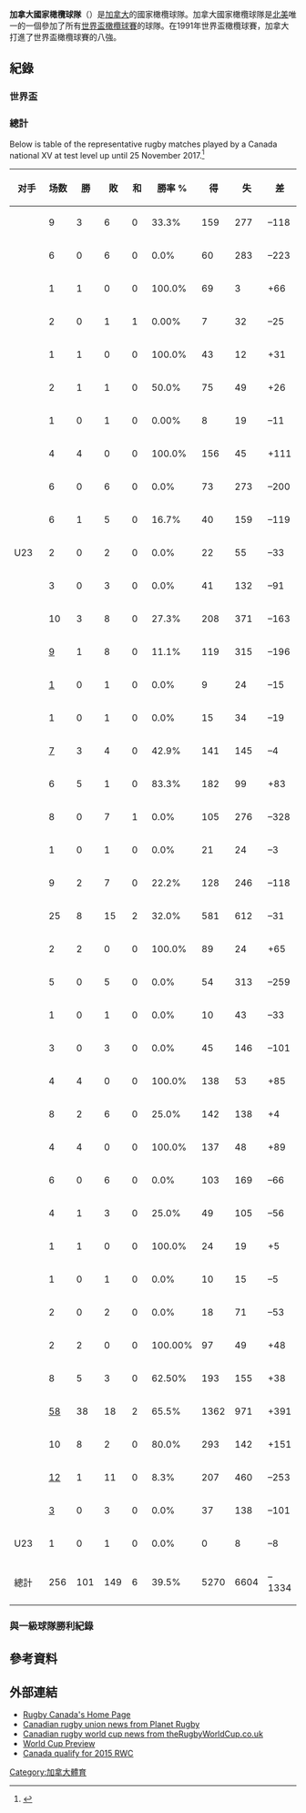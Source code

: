 {{Infobox national rugby team
| Name                  = Canada
| Nickname              = ''Canucks'', ''Les Rouges''
| Badge                 = <!-- 檔案不存在 Logo Canada Rugby.svg ，可從英文維基百科取得 -->
| Badge_size            = 140px
| Emblem                = [[楓葉|楓葉]]
| Union                 = [[Rugby_Canada|Rugby Canada]]
| Coach                 = [[Kingsley_Jones_(Welsh_rugby_union_flanker)|Kingsley Jones]]
| Captain               = [[Phil_Mack|Phil Mack]]
| Most caps             = [[Aaron_Carpenter|Aaron Carpenter]] (80)
| Top scorer            = [[詹姆斯·普萊查德|詹姆斯·普萊查德]] (607)
| Top try scorer        = [[DTH_van_der_Merwe|DTH van der Merwe]] (28)
| pattern_la1           = _Canadaleftrwc
| pattern_b1            = _Canadakit
| pattern_ra1           = _Canadarightrwc
| pattern_sh1           = _CanadashortsRWCb
| pattern_so1           = _CanadasocksRWC
| leftarm1              = ff0000
| body1                 = ff0000
| rightarm1             = ff0000
| shorts1               = 000000
| socks1                = ff0000
| pattern_la2           = _Canadaleftrwcb
| pattern_b2            = _Canadakitb
| pattern_ra2           = _Canadarightrwcb
| pattern_sh2           = _CanadashortsRWC
| pattern_so2           = _CanadasocksRWCb
| leftarm2              = 000000
| body2                 = 000000
| rightarm2             = 000000
| shorts2               = f00000
| socks2                = 000000
| World Rugby Rank      = 21
| World Rugby Rank date = 20 November 2017  
| World Rugby max       = 11
| World Rugby max year  = 2011
| World Rugby min       = 24 
| World Rugby min year  = 2017
| First game            = [[日本國家橄欖球隊|日本]] 9–8 '''Canada'''<br />(31 January 1932)
| Largest win           = [[Barbados_national_rugby_union_team|Barbados]] 3–71 '''Canada'''<br/>(24 June 2006)
| Largest loss          = [[英格蘭欖球代表隊|英格蘭]] 70–0 '''Canada'''<br/>(13 November 2004)
| World cup apps        = 8
| World cup first       = 1987
| World cup best        = Quarter-finals, [[1991_Rugby_World_Cup|1991]]
| medaltemplates        = 
| website               = {{URL|http://www.rugbycanada.ca/}}
}}
'''加拿大國家橄欖球隊'''（{{Lang-en|Canada national rugby union team}}）是[[加拿大|加拿大]]的國家橄欖球隊。加拿大國家橄欖球隊是[[北美|北美]]唯一的一個參加了所有[[世界盃橄欖球賽|世界盃橄欖球賽]]的球隊。在1991年世界盃橄欖球賽，加拿大打進了世界盃橄欖球賽的八強。

== 紀錄 ==
=== 世界盃 ===
=== 總計 ===
{{IRB World Rankings|Canada|history=yes}}
Below is table of the representative rugby matches played by a Canada national XV at test level up until 25 November 2017.<ref>{{Cite web |url=http://stats.espnscrum.com/statsguru/rugby/stats/index.html?class=1;orderby=team;team=25;template=results;type=team;view=opposition |title=Canada Rugby Stats |accessdate=2017-12-13 |archive-date=2018-06-12 |archive-url=https://web.archive.org/web/20180612140510/http://stats.espnscrum.com/statsguru/rugby/stats/index.html?class=1;orderby=team;team=25;template=results;type=team;view=opposition |dead-url=no }}</ref>

{| class="wikitable sortable" style=font-size:90%
|-
! style="width:180px;"| 对手
! style="width:50px;"| 场数
! style="width:50px;"| 勝
! style="width:50px;"| 敗
! style="width:50px;"| 和
! style="width:50px;"| 勝率 %
! style="width:50px;"| 得
! style="width:50px;"| 失
! style="width:50px;"| 差
|-
| {{ru|ARG}}|| 9 || 3 || 6 || 0 || 33.3% || 159 || 277 || –118
|-
| {{ru|AUS}}|| 6 || 0 || 6 || 0 || 0.0% || 60 || 283 || –223
|-
| {{ru|BAR}}|| 1 || 1 || 0 || 0 || 100.0% || 69 || 3 || +66
|-
| {{noflag|[[Barbarian_F.C.|Barbarians]]}} || 2 || 0 || 1 || 1 || 0.00% || 7 || 32 || –25
|-
| {{ru|BEL}}|| 1 || 1 || 0 || 0 || 100.0% || 43 || 12 || +31
|-
| {{ru|BRA}}|| 2 || 1 || 1 || 0 || 50.0% || 75 || 49 || +26
|-
| {{noflag|[[British_and_Irish_Lions|British and Irish Lions]]}} || 1 || 0 || 1 || 0 || 0.00% || 8 || 19 || –11
|-
| {{ru|CHI}} || 4 || 4 || 0 || 0 || 100.0% || 156 || 45 || +111
|-
| {{ru|ENG}} || 6 || 0 || 6 || 0 || 0.0% || 73 || 273 || –200
|-
| {{ru|ENG|name=England XV}} || 6 || 1 || 5 || 0 || 16.7% || 40 || 159 || –119
|-
| {{ru|ENG}} U23 || 2 || 0 || 2 || 0 || 0.0% || 22 || 55 || –33
|-
| {{ruA|ENG}} || 3 || 0 || 3 || 0 || 0.0% || 41 || 132 || –91
|-
| {{ru|FIJ}} || 10 || 3 || 8 || 0 || 27.3% || 208 || 371 || –163
|-
| {{ru|FRA}} || [[History_of_rugby_union_matches_between_Canada_and_France|9]] || 1 || 8 || 0 || 11.1% || 119 || 315 || –196
|-
| {{ru|FRA|name=France XV}} || [[History_of_rugby_union_matches_between_Canada_and_France#XV_Results|1]] || 0 || 1 || 0 || 0.0% || 9 || 24 || –15
|-
| {{ruA|FRA}} || 1 || 0 || 1 || 0 || 0.0% || 15 || 34 || –19
|-
| {{ru|GEO}} || [[History_of_rugby_union_matches_between_Canada_and_Georgia|7]] || 3 || 4 || 0 || 42.9% || 141 || 145 || –4
|-
| {{ru|HKG}} || 6 || 5 || 1 || 0 || 83.3% || 182 || 99 || +83
|-
| {{ru|IRE}} || 8 || 0 || 7 || 1 || 0.0% || 105 || 276 || –328
|-
| {{ru|IRE|name=Ireland XV}} || 1 || 0 || 1 || 0 || 0.0% || 21 || 24 || –3
|-
| {{ru|ITA}} || 9 || 2 || 7 || 0 || 22.2% || 128 || 246 || –118
|-
| {{ru|JPN}} || 25 || 8 || 15 || 2 || 32.0% || 581 || 612 || –31
|-
| {{ru|NAM}} || 2 || 2 || 0 || 0 || 100.0% || 89 || 24 || +65
|-
| {{ru|NZL}} || 5 || 0 || 5 || 0 || 0.0% || 54 || 313 || –259
|-
| {{ru|NZL|name=New Zealand XV}} || 1 || 0 || 1 || 0 || 0.0% || 10 || 43 || –33
|-
| {{Ru|New Zealand Māori|name=Māori All Blacks}} || 3 || 0 || 3 || 0 || 0.0% || 45 || 146 || –101
|-
| {{ru|POR}} || 4 || 4 || 0 || 0 || 100.0% || 138 || 53 || +85
|-
| {{ru|ROU}} || 8 || 2 || 6 || 0 || 25.0% || 142 || 138 || +4
|-
| {{ru|RUS}} || 4 || 4 || 0 || 0 || 100.0% || 137 || 48 || +89
|-
| {{ru|SAM}} || 6 || 0 || 6 || 0 || 0.0% || 103 || 169 || –66
|-
| {{ru|SCO}} || 4 || 1 || 3 || 0 || 25.0% || 49 || 105 || –56
|-
| {{ru|SCO|name=Scotland XV}} || 1 || 1 || 0 || 0 || 100.0% || 24 || 19 || +5
|-
| {{ruA|SCO}} || 1 || 0 || 1 || 0 || 0.0% || 10 || 15 || –5
|-
| {{ru|RSA}} || 2 || 0 || 2 || 0 || 0.0% || 18 || 71 || –53
|-
| {{ru|ESP}} || 2 || 2 || 0 || 0 || 100.00% || 97 || 49 || +48
|-
| {{ru|TON}} || 8 || 5 || 3 || 0 || 62.50% || 193 || 155 || +38
|-
| {{ru|USA}} || [[History_of_rugby_union_matches_between_Canada_and_Unites_States|58]] || 38 || 18 || 2 || 65.5% || 1362 || 971 || +391
|-
| {{ru|URU}} || 10 || 8 || 2 || 0 || 80.0% || 293 || 142 || +151
|-
| {{ru|WAL}} || [[History_of_rugby_union_matches_between_Canada_and_Wales|12]] || 1 || 11 || 0 || 8.3% || 207 || 460 || –253
|-
| {{ru|WAL|name=Wales XV}} || [[History_of_rugby_union_matches_between_Canada_and_Wales|3]] || 0 || 3 || 0 || 0.0% || 37 || 138 || –101
|-
| {{ru|WAL}} U23 || 1 || 0 || 1 || 0 || 0.0% || 0 || 8 || –8
|- class=sortbottom
! 總計 !! 256 !! 101 !! 149 !! 6 !! 39.5% !! 5270 !! 6604 !! –1334
|}

=== 與一級球隊勝利紀錄 ===
==參考資料==
{{Reflist}}
==外部連結==
* [http://www.rugbycanada.ca Rugby Canada's Home Page]{{Wayback|url=http://www.rugbycanada.ca/ |date=20180224033926 }}
* [https://web.archive.org/web/20050321085313/http://www.planet-rugby.com/Teams/Canada/index.shtml Canadian rugby union news from Planet Rugby]
* [https://web.archive.org/web/20070701090834/http://www.therugbyworldcup.co.uk/blog/category/teams/canada Canadian rugby world cup news from theRugbyWorldCup.co.uk]
* [https://web.archive.org/web/20070808001217/http://www.rugbymagazine.com.br/artigos.asp?id=105 World Cup Preview]
* [https://web.archive.org/web/20131104115232/http://www.rugbyworldcup.com/qualifying/news/newsid=2068661.html Canada qualify for 2015 RWC]
[[Category:加拿大體育|Category:加拿大體育]]